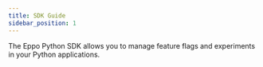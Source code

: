 ```yaml
---
title: SDK Guide
sidebar_position: 1
---
```


The Eppo Python SDK allows you to manage feature flags and experiments in your Python applications.

<div className="feature-card-container">
  <FeatureCard 
    title="SDK Quickstart" 
    description="Install the SDK and create a basic feature flag"
    link="/sdks/server-sdks/python/quickstart"
    iconSrc="/img/what-is-eppo/feature-flag.svg"
  />
  <FeatureCard 
    title="API Reference"
    description="Reference for all SDK methods."
    link="https://github.com/Eppo-exp/eppo-multiplatform"
    iconSrc="/img/sdk-overviews/book-stack.svg"
  />
  
  <FeatureCard 
    title="Github"
    description="View the source code on Github."
    link="https://github.com/Eppo-exp/eppo-multiplatform"
    iconSrc="/img/sdk-overviews/github-mark.svg"
  />
</div> 